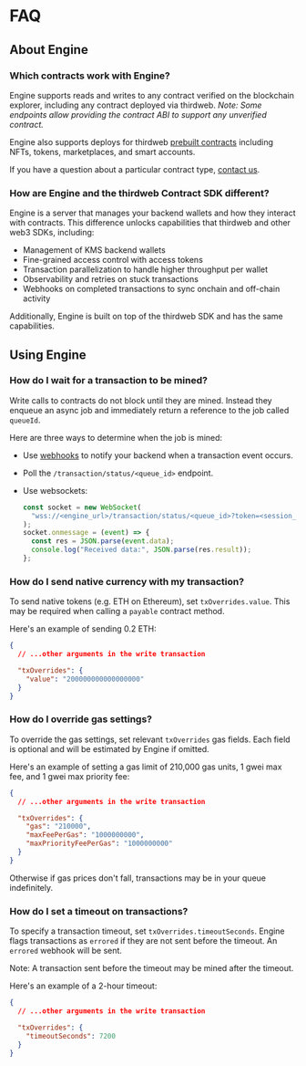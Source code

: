 
# FAQ

## About Engine

### Which contracts work with Engine?

Engine supports reads and writes to any contract verified on the blockchain explorer, including any contract deployed via thirdweb.
_Note: Some endpoints allow providing the contract ABI to support any unverified contract._

Engine also supports deploys for thirdweb [prebuilt contracts](https://thirdweb.com/explore) including NFTs, tokens, marketplaces, and smart accounts.

If you have a question about a particular contract type, [contact us](https://thirdweb.com/support).

### How are Engine and the thirdweb Contract SDK different?

Engine is a server that manages your backend wallets and how they interact with contracts. This difference unlocks capabilities that thirdweb and other web3 SDKs, including:

- Management of KMS backend wallets
- Fine-grained access control with access tokens
- Transaction parallelization to handle higher throughput per wallet
- Observability and retries on stuck transactions
- Webhooks on completed transactions to sync onchain and off-chain activity

Additionally, Engine is built on top of the thirdweb SDK and has the same capabilities.

## Using Engine

### How do I wait for a transaction to be mined?

Write calls to contracts do not block until they are mined. Instead they enqueue an async job and immediately return a reference to the job called `queueId`.

Here are three ways to determine when the job is mined:

- Use [webhooks](/engine/features/webhooks) to notify your backend when a transaction event occurs.
- Poll the `/transaction/status/<queue_id>` endpoint.
- Use websockets:

  ```js
  const socket = new WebSocket(
  	"wss://<engine_url>/transaction/status/<queue_id>?token=<session_token>",
  );
  socket.onmessage = (event) => {
  	const res = JSON.parse(event.data);
  	console.log("Received data:", JSON.parse(res.result));
  };
  ```

### How do I send native currency with my transaction?

To send native tokens (e.g. ETH on Ethereum), set `txOverrides.value`.
This may be required when calling a `payable` contract method.

Here's an example of sending 0.2 ETH:

```json
{
  // ...other arguments in the write transaction

  "txOverrides": {
    "value": "200000000000000000"
  }
}
```

### How do I override gas settings?

To override the gas settings, set relevant `txOverrides` gas fields.
Each field is optional and will be estimated by Engine if omitted.

Here's an example of setting a gas limit of 210,000 gas units, 1 gwei max fee, and 1 gwei max priority fee:

```json
{
  // ...other arguments in the write transaction

  "txOverrides": {
    "gas": "210000",
    "maxFeePerGas": "1000000000",
    "maxPriorityFeePerGas": "1000000000"
  }
}
```

<Callout variant='warning' title="It is highly recommended to set a timeout when setting a maxFeePerGas.">

Otherwise if gas prices don't fall, transactions may be in your queue indefinitely.

</Callout>

### How do I set a timeout on transactions?

To specify a transaction timeout, set `txOverrides.timeoutSeconds`.
Engine flags transactions as `errored` if they are not sent before the timeout. An `errored` webhook will be sent.

Note: A transaction sent before the timeout may be mined after the timeout.

Here's an example of a 2-hour timeout:
```json
{
  // ...other arguments in the write transaction

  "txOverrides": {
    "timeoutSeconds": 7200
  }
}
```
